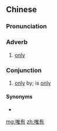 ==Chinese==
{{zh-forms|t2=惟有}}

===Pronunciation===
{{zh-pron
|m=wéiyǒu
|c=wai4 jau5
|h=pfs=vì-yû
|cat=adv,con
}}

===Adverb===
{{zh-adv}}

# [[only]]
#: {{zh-x|我 現在 的 住所 唯有 高山，不 見 大海。|Where I live now there is no sea, but '''only''' high mountains.}}

===Conjunction===
{{zh-con}}

# [[only]] by; is [[only]]

====Synonyms====
* {{zh-l|只有}}

[[mg:唯有]]
[[zh:唯有]]